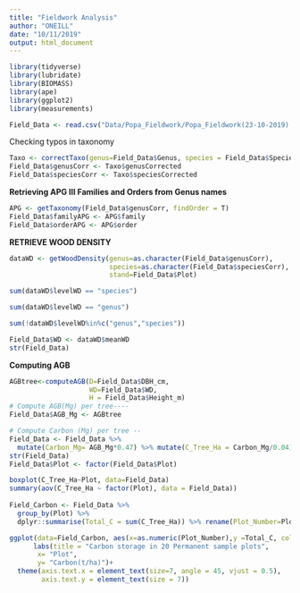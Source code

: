 ```yaml
---
title: "Fieldwork Analysis"
author: "ONEILL"
date: "10/11/2019"
output: html_document
---
```



```r
library(tidyverse)
library(lubridate)
library(BIOMASS)
library(ape)
library(ggplot2)
library(measurements)
```

```r
Field_Data <- read.csv("Data/Popa_Fieldwork/Popa_Fieldwork(23-10-2019).csv", stringsAsFactors = F)
```

Checking typos in taxonomy

```r

Taxo <- correctTaxo(genus=Field_Data$Genus, species = Field_Data$Species)
Field_Data$genusCorr <- Taxo$genusCorrected
Field_Data$speciesCorr <- Taxo$speciesCorrected

```
**Retrieving APG III Families and Orders from Genus names**

```r
APG <- getTaxonomy(Field_Data$genusCorr, findOrder = T)
Field_Data$familyAPG <- APG$family
Field_Data$orderAPG <- APG$order
```

**RETRIEVE WOOD DENSITY**

```r
dataWD <- getWoodDensity(genus=as.character(Field_Data$genusCorr),
                         species=as.character(Field_Data$speciesCorr),
                         stand=Field_Data$Plot)
```


```r
sum(dataWD$levelWD == "species")

sum(dataWD$levelWD == "genus")

sum(!dataWD$levelWD%in%c("genus","species"))

Field_Data$WD <- dataWD$meanWD
str(Field_Data)
```

**Computing AGB**

```r
AGBtree<-computeAGB(D=Field_Data$DBH_cm,
                    WD=Field_Data$WD,
                    H = Field_Data$Height_m)
# Compute AGB(Mg) per tree----
Field_Data$AGB_Mg <- AGBtree

# Compute Carbon (Mg) per tree --
Field_Data <- Field_Data %>%
  mutate(Carbon_Mg= AGB_Mg*0.47) %>% mutate(C_Tree_Ha = Carbon_Mg/0.04)
str(Field_Data)
Field_Data$Plot <- factor(Field_Data$Plot)

boxplot(C_Tree_Ha~Plot, data=Field_Data)
summary(aov(C_Tree_Ha ~ factor(Plot), data = Field_Data))
 
Field_Carbon <- Field_Data %>%
  group_by(Plot) %>%
  dplyr::summarise(Total_C = sum(C_Tree_Ha)) %>% rename(Plot_Number=Plot)

ggplot(data=Field_Carbon, aes(x=as.numeric(Plot_Number),y =Total_C, color=as.numeric(Plot_Number)))+ geom_point()+ geom_line()+
      labs(title = "Carbon storage in 20 Permanent sample plots", 
       x= "Plot",
       y= "Carbon(t/ha)")+
  theme(axis.text.x = element_text(size=7, angle = 45, vjust = 0.5),
        axis.text.y = element_text(size = 7))
 

```





